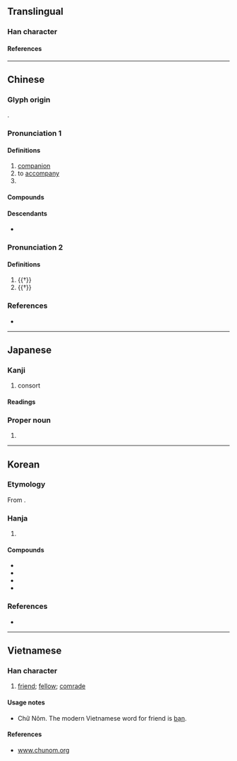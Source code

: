 {{also|件}}
{{character info}}
==Translingual==

===Han character===
{{Han char|rn=9|rad=人|as=05|sn=7|four=29250|canj=OFQ|ids=⿰亻半}}

====References====
{{Han ref|kx=0096.230|dkj=00475|dj=0205.090|hdz=10139.010|uh=4F34}}

----

==Chinese==
{{zh-forms}}

===Glyph origin===
{{Han etym}}
{{Han compound|人|alt1=亻|半|ls=psc|c1=s|c2=p}}.

===Pronunciation 1===
{{zh-pron
|m=bàn
|c=bun6,pun5
|h=pfs=phân
|j=ban3
|mn=xm,zz,tw:phōaⁿ/qz,jj:phǒaⁿ/xm,zz:pōaⁿ/xm,zz:poān/qz:phoǎn/tw:phoān
|mn_note=phōaⁿ/phǒaⁿ/pōaⁿ - vernacular; poān/phoǎn/phoān - literary
|mn-t=puan6
|x=bonn5
|mc=1
|oc=1,1
|cat=n,v,pn
}}

====Definitions====
{{zh-hanzi}}

# [[companion]]
# to [[accompany]]
# {{surname|zh}}

====Compounds====
{{zh-der|伴手|做伴|伴宿|伴娘|伴唱|伴星|伴材|伴等|夥伴|伴食|伴郎|作伴|伴食宰相|伙伴|伴奏|伴唱帶|伴當|伴哥|廝伴|伴唱機|伴隨|學伴|女伴|伴姑兒|伴大夜|伴讀|伴侶|呼朋引伴|同伴|伴送|伴食中書|偷偷伴伴|伴舞|伴同|伴姑|伴夥|伴唱影碟|伴侶動物|木伴哥|窩伴|火伴|男伴|相伴|玩伴|搭伴|旅伴|結伴|終身伴侶|館伴|舞伴|陪伴|良伴|遊伴|老伴}}

====Descendants====
* {{desc|th|เพื่อน|bor=1||companion, friend}}

===Pronunciation 2===
{{zh-pron
|m=bàn,pàn
|mc=2
|oc=n,2
|cat=a,n
}}

====Definitions====
{{zh-hanzi}}

# {{†}} {{zh-used in|伴奐|[[relaxed]]; [[free]]; [[unrestrained]]}}
# {{†}} {{zh-alt-form|畔|[[side]]}}

===References===
* {{R:yue:Hanzi}}

----

==Japanese==

===Kanji===
{{ja-kanji|grade=c|rs=人05}}

# consort

====Readings====
{{ja-readings
|goon=ばん
|kanon=はん
|kun=ともな-う<ともな-ふ, とも-
}}

===Proper noun===
{{ja-pos|proper|ばん}}

# {{surname|ja|sort=はん'}}

----

==Korean==

===Etymology===
From {{der|ko|ltc|-}} {{ltc-l|伴|id=1}}. {{hanja-hunmong|반〯|pan|人類#중03A}}

===Hanja===
{{ko-hanja-search}}
{{ko-hanja|짝|반}}

# {{hanja form of|반|[[companion]]}}

====Compounds====
{{der-top|Compounds}}
* {{ko-l|수반|[[accompaniment]]|隨伴}}
* {{ko-l|동반|[[accompaniment]]|同伴}}
* {{ko-l|반려|[[partner]]; [[companion]]|伴侶}}
* {{ko-l|반주|{{q|music}} [[accompaniment]]|伴奏}}
{{der-bottom}}

===References===
* {{R:hanjadoc|206}}

----

==Vietnamese==

===Han character===
{{vi-readings|reading=[[bạn]]|rs=人05}}

# [[friend]]; [[fellow]]; [[comrade]]

====Usage notes====
* Chữ Nôm. The modern Vietnamese word for friend is [[bạn]].

====References====
* [http://www.chunom.org/pages/伴 www.chunom.org]
